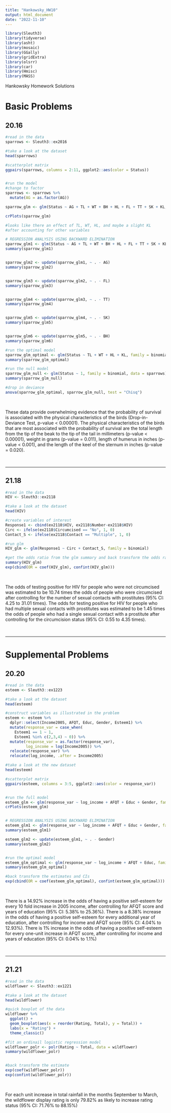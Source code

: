 ```yaml
---
title: "Hankowsky_HW10"
output: html_document
date: "2022-11-10"
---
```


```r
library(Sleuth3)
library(tidyverse)
library(asht)
library(mosaic)
library(GGally)
library(gridExtra)
library(olsrr)
library(car)
library(Hmisc)
library(MASS)

```

Hankowsky Homework Solutions 


# Basic Problems 
## 20.16
```r
#read in the data
sparrows <- Sleuth3::ex2016

#take a look at the dataset 
head(sparrows)

#scatterplot matrix
ggpairs(sparrows, columns = 2:11, ggplot2::aes(color = Status))


#run the model 
#change to factor 
sparrows <- sparrows %>%
  mutate(AG = as.factor(AG))

sparrow_glm <- glm(Status ~ AG + TL + WT + BH + HL + FL + TT + SK + KL, family = binomial, data = sparrows)

crPlots(sparrow_glm)

#looks like there an effect of TL, WT, HL, and maybe a slight KL 
#after accounting for other variables

# REGRESSION ANALYSIS USING BACKWARD ELIMINATION
sparrow_glm1 <- glm(Status ~ AG + TL + WT + BH + HL + FL + TT + SK + KL, family = binomial, data = sparrows)
summary(sparrow_glm1)


sparrow_glm2 <- update(sparrow_glm1, ~ . - AG)
summary(sparrow_glm2)


sparrow_glm3 <- update(sparrow_glm2, ~ . - FL)
summary(sparrow_glm3)


sparrow_glm4 <- update(sparrow_glm3, ~ . - TT)
summary(sparrow_glm4)


sparrow_glm5 <- update(sparrow_glm4, ~ . - SK)
summary(sparrow_glm5)


sparrow_glm6 <- update(sparrow_glm5, ~ . - BH)
summary(sparrow_glm6)

#run the optimal model 
sparrow_glm_optimal <- glm(Status ~ TL + WT + HL + KL, family = binomial, data = sparrows)
summary(sparrow_glm_optimal)

#run the null model 
sparrow_glm_null <- glm(Status ~ 1, family = binomial, data = sparrows)
summary(sparrow_glm_null)

#drop in deviance 
anova(sparrow_glm_optimal, sparrow_glm_null, test = "Chisq")

```

<br>

These data provide overwhelming evidence that the probability of survival is associated with the physical characteristics
of the birds (Drop-in-Deviance Test, p-value < 0.00001). The physical characteristics of the birds that are most associated with the probability of survival are the total length from the tip of the beak to the tip of the tail in millimeters (p-value < 0.00001), weight in grams (p-value = 0.011), length of humerus in inches (p-value < 0.001), and the length of the keel of the sternum in inches (p-value = 0.020). 

<br>

***

## 21.18
```r
#read in the data
HIV <- Sleuth3::ex2118

#take a look at the dataset
head(HIV)

#create variables of interest 
Response1 <- cbind(ex2118$HIV, ex2118$Number-ex2118$HIV)
Circ <- ifelse(ex2118$Circumcised == "No", 1, 0)
Contact_S <- ifelse(ex2118$Contact == "Multiple", 1, 0)

#run glm 
HIV_glm <- glm(Response1 ~ Circ + Contact_S, family = binomial)

#get the odds ratio from the glm summary and back transform the odds ratio
summary(HIV_glm)
exp(cbind(OR = coef(HIV_glm), confint(HIV_glm)))

```

<br>

The odds of testing positive for HIV for people who were not circumcised was estimated to be 10.74 times the odds of people who were circumcised after controlling for the number of sexual contacts with prostitutes (95% CI: 4.25 to 31.01 times). The odds for testing positive for HIV for people who had multiple sexual contacts with prostitutes was estimated to be 1.45 times the odds of people who had a single sexual contact with a prostitute after controlling for the circumcision status (95% CI: 0.55 to 4.35 times). 

<br>

***

# Supplemental Problems 
## 20.20
```r
#read in the data
esteem <- Sleuth3::ex1223

#take a look at the dataset
head(esteem)

#construct variables as illustrated in the problem 
esteem <- esteem %>%
  dplyr::select(Income2005, AFQT, Educ, Gender, Esteem1) %>%
  mutate(response_var = case_when(
    Esteem1 == 1 ~ 1, 
    Esteem1 %in% c(2,3,4) ~ 0)) %>%
  mutate(response_var = as.factor(response_var), 
         log_income = log(Income2005)) %>%
  relocate(response_var) %>%
  relocate(log_income, .after = Income2005)

#take a look at the new dataset
head(esteem)

#scatterplot matrix
ggpairs(esteem, columns = 3:5, ggplot2::aes(color = response_var))


#run the full model 
esteem_glm <- glm(response_var ~ log_income + AFQT + Educ + Gender, family = binomial, data = esteem)
crPlots(esteem_glm)


# REGRESSION ANALYSIS USING BACKWARD ELIMINATION
esteem_glm1 <- glm(response_var ~ log_income + AFQT + Educ + Gender, family = binomial, data = esteem)
summary(esteem_glm1)

esteem_glm2 <- update(esteem_glm1, ~ . - Gender)
summary(esteem_glm2)


#run the optimal model 
esteem_glm_optimal <- glm(response_var ~ log_income + AFQT + Educ, family = binomial, data = esteem)
summary(esteem_glm_optimal)

#back transform the estimates and CIs 
exp(cbind(OR = coef(esteem_glm_optimal), confint(esteem_glm_optimal)))

```

<br>

There is a 14.92% increase in the odds of having a positive self-esteem for every 10 fold increase in 2005 income, after controlling for AFQT score and years of education (95% CI: 5.38% to 25.36%). There is a 8.38% increase in the odds of having a positive self-esteem for every additional year of education, after controlling for income and AFQT score (95% CI: 4.04% to 12.93%). There is 1% increase in the odds of having a positive self-esteem for every one-unit increase in AFQT score, after controlling for income and years of education (95% CI: 0.04% to 1.1%)

<br>

***

## 21.21

```r
#read in the data
wildflower <- Sleuth3::ex1221

#take a look at the dataset
head(wildflower)

#quick boxplot of the data 
wildflower %>%
  ggplot() + 
  geom_boxplot(aes(x = reorder(Rating, Total), y = Total)) + 
  labs(x = "Rating") + 
  theme_classic()

#fit an ordinail logistic regression model 
wildflower_polr <- polr(Rating ~ Total, data = wildflower)
summary(wildflower_polr)


#back transform the estimate 
exp(coef(wildflower_polr)) 
exp(confint(wildflower_polr))

```

<br>

For each unit increase in total rainfall in the months September to March, the wildflower display rating is only 79.82% as likely to increase rating status (95% CI: 71.76% to 88.15%)

<br>
<br>
